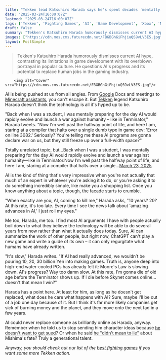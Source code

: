 ```yaml
---
title: "Tekken lead Katsuhiro Harada says he's spent decades 'mentally preparing' for AI to overtake humans, but it's not happening: 'If AI had really advanced, we wouldn't be pouring 10, 20, 30 billion Yen into making games'"
date: "2025-03-24T16:00:07Z"
lastmod: "2025-03-24T16:00:07Z"
tags: ['Tekken', 'Fighting Games', 'AI', 'Game Development', 'Xbox', 'Minecraft', 'Google']
draft: false
summary: "Tekken's Katsuhiro Harada humorously dismisses current AI hype, contrasting its limitations in game development with its overblown portrayal in popular culture. He questions AI's progress and its potential to replace human jobs in the gaming industry."
images: ["https://cdn.mos.cms.futurecdn.net/FBGBGhGiFhjiuQS9vLV3ES.jpg"]
layout: PostSimple
---
```

> Tekken's Katsuhiro Harada humorously dismisses current AI hype, contrasting its limitations in game development with its overblown portrayal in popular culture. He questions AI's progress and its potential to replace human jobs in the gaming industry.


        <img alt="Cover" src="https://cdn.mos.cms.futurecdn.net/FBGBGhGiFhjiuQS9vLV3ES.jpg"/>
        
AI is being pushed at us from all angles. From [Google](https://www.gamesradar.com/tag/google/) Docs and meetings to [<u>Minecraft assistants</u>](https://www.gamesradar.com/games/xboxs-new-gaming-ai-aims-to-help-you-get-good-at-everything-from-overwatch-2-to-minecraft-by-watching-you-play-and-giving-you-advice/), you can't escape it. But [<u>Tekken</u>](https://www.gamesradar.com/tekken-8-review/) legend Katsuhiro Harada doesn't think the technology is all it's hyped up to be.

"Back when I was a student, I was mentally preparing for the day AI would rapidly evolve and launch a war against humanity – like in Terminator," Harada tweets. "Now I'm well past the halfway point of life, and here I am, staring at a compiler that halts over a single dumb typo in game dev: 'Error on line 3082.' Seriously? You're telling me these AI programs are gonna declare war on us, but they still freeze up over a full-width space?"

Totally unrelated topic, but…Back when I was a student, I was mentally preparing for the day AI would rapidly evolve and launch a war against humanity—like in Terminator.Now I’m well past the halfway point of life, and here I am, staring at a compiler that halts over a single…[March 23, 2025](https://twitter.com/cantworkitout/status/1903819865812824549)

AI is the kind of thing that's very impressive when you're not actually that much of an expert in whatever you're asking it to do, or you're asking it to do something incredibly simple, like make you a shopping list. Once you know anything about a topic, though, the facade starts to crumble.

"When exactly are you, AI, coming to kill me," Harada asks, "10 years? 20? At this rate, it's too late. Every time I see the news talk about 'amazing advances in AI,' I just roll my eyes."

Me too, Harada, me too. I find most AI arguments I have with people actually boil down to what they believe the technology will be able to do several years from now rather than what it actually does today. Sure, AI can summarize the work of other people, but right now, ChatGPT can't play a new game and write a guide of its own – it can only regurgitate what humans have already written.

"It's slow," Harada writes. "If AI had really advanced, we wouldn’t be pouring 10, 20, 30 billion Yen into making games. Truth is, anyone deep into high-end water-cooled PCs has already felt it: Moore's Law is slowing down. AI's progress? Way too damn slow. At this rate, I'm gonna die of old age before the Terminator shows up. If I die before Skynet comes online… doesn't that mean I win?"

Harada has a point here. At least for him, as long as he doesn't get replaced, what does he care what happens with AI? Sure, maybe I'll be out of a job one day because of it. But I think it's far more likely companies get sick of burning money and the planet, and they move onto the next fad in a few years.

AI could never replace someone as brilliantly online as Harada, anyway. Remember when he told us to stop sending him character ideas because [<u>he doesn't want to get sued</u>](https://www.gamesradar.com/games/fighting/tekken-icon-katsuhiro-harada-asks-fans-to-stop-sending-him-character-concepts-because-he-doesnt-want-to-be-sued/)? Or when he said [<u>he "didn't mean to lie"</u>](https://www.gamesradar.com/games/tekken/tekken-8-director-harada-didnt-mean-to-lie-when-he-said-awful-dad-heihachi-mishima-was-really-truly-dead/) about Mishima's fate? Truly a generational talent.

*Anyway, you should check out our list of the *[<u><em>best fighting games</em></u>](https://www.gamesradar.com/best-fighting-games/)* if you want some more Tekken action.*
        